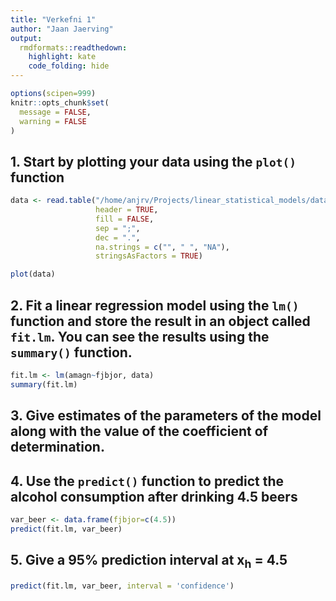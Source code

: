 ```yaml
---
title: "Verkefni 1"
author: "Jaan Jaerving"
output:
  rmdformats::readthedown:
    highlight: kate
    code_folding: hide
---
```


```r
options(scipen=999)
knitr::opts_chunk$set(
  message = FALSE,
  warning = FALSE
)
```

## 1. Start by plotting your data using the `plot()` function

```r
data <- read.table("/home/anjrv/Projects/linear_statistical_models/data/bjor.csv", 
                   header = TRUE,
                   fill = FALSE,
                   sep = ";",
                   dec = ".",
                   na.strings = c("", " ", "NA"),
                   stringsAsFactors = TRUE)

plot(data)
```

## 2. Fit a linear regression model using the `lm()` function and store the result in an object called `fit.lm`. You can see the results using the `summary()` function.

```r
fit.lm <- lm(amagn~fjbjor, data)
summary(fit.lm)
```

## 3. Give estimates of the parameters of the model along with the value of the coefficient of determination.



## 4. Use the `predict()` function to predict the alcohol consumption after drinking 4.5 beers

```r
var_beer <- data.frame(fjbjor=c(4.5))
predict(fit.lm, var_beer)
```

## 5. Give a 95% prediction interval at x~h~ = 4.5

```r
predict(fit.lm, var_beer, interval = 'confidence')
```
